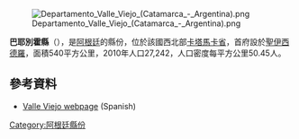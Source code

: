 [[Image:Departamento_Valle_Viejo_(Catamarca_-_Argentina).png|right]]

{{coord|28|27|S|65|44|W|display=title}}

'''巴耶別霍縣'''（{{lang-es|Departamento Valle Viejo}}），是[[阿根廷|阿根廷]]的縣份，位於該國西北部[[卡塔馬卡省|卡塔馬卡省]]，首府設於[[聖伊西德羅_(卡塔馬卡省)|聖伊西德羅]]，面積540平方公里，2010年人口27,242，人口密度每平方公里50.45人。

==參考資料==
*[https://web.archive.org/web/20080414185851/http://www.camsencat.gov.ar/vviejo.html Valle Viejo webpage] (Spanish)

{{Argentina-geo-stub}}
[[Category:阿根廷縣份|Category:阿根廷縣份]]